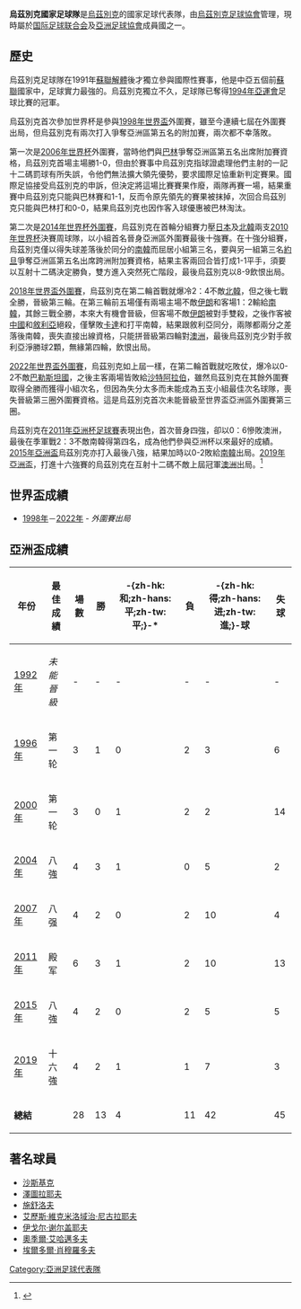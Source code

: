 {{noteTA
|G1=Football
|T=zh-hans:乌兹别克斯坦国家足球队; zh-tw: 烏茲別克國家足球隊; zh-hk:烏茲別克國家足球隊;
|1=zh-hans:乌兹别克斯坦;zh-tw:烏茲別克;zh-hk:烏茲別克
}}
{{Infobox National football team
| Name = 烏茲別克
| Badge = Uzbekistan Football Federation.svg
| Nickname = 白狼（{{lang|uz|Оқ Бўрилар}}）
| Association = [[烏茲別克足球協會|烏茲別克足球協會]] 
| Confederation = [[亞洲足協|亞洲足協]]
| Home Stadium   = {{link-en|柏克塔哥体育场|Pakhtakor Markaziy Stadium}}，[[塔什干|塔什干]]
| Coach          = [[赫達·古柏|-{zh-hans:库珀;zh-hant:庫珀;zh-hk:古柏;}-]]
| Captain        = [[奧季爾·艾哈邁多夫|奧季爾·艾哈邁多夫]]
| Most caps      = [[塞維爾·傑帕羅夫|塞維爾·傑帕羅夫]] (121場)
| Top scorer     = Maksim Shatskikh (34球)
| FIFA Trigramme = UZB
| FIFA Rank          = {{FIFA World Rankings|UZB}}
| FIFA max       = 45
| FIFA max date  = 2006年11月 - 2007年1月
| FIFA min       = 119
| FIFA min date  = 1996年11月
| Elo Rank           = {{World Football Elo Ratings|Uzbekistan}}
|pattern_la1 = _uzb15h
|pattern_b1  = _uzb16a
|pattern_ra1 = _uzb15h
|pattern_sh1 =_uzb15h
|leftarm1    = FFFFFF
|body1       = FFFFFF
| rightarm1   = FFFFFF
| shorts1            = FFFFFF
| socks1             = FFFFFF   
| pattern_la2 = _uzb16h
| pattern_b2  = _uzb16h
| pattern_ra2 = _uzb16h
| pattern_sh2        = _uzb15a
| pattern_so2        = 
| leftarm2    = 0066FF
| body2       = 0066FF
| rightarm2   = 0066FF
| shorts2            = 0000FF
| socks2             = 0066FF
| First game         = {{flagicon|TJK}} [[塔吉克國家足球隊|塔吉克]] 2 - 2 烏茲別克 {{flagicon|UZB}} <br/>([[杜尚貝|杜尚貝]], [[塔吉克斯坦|塔吉克]]; 1992年6月17日)
|  Largest win       = {{flagicon|MGL}} [[蒙古國家足球隊|蒙古]] 0 - 15 烏茲別克 {{flagicon|UZB}} <br/> ([[清邁|清邁]], [[泰國|泰國]]; 1998年12月5日) 
|  Largest loss      = {{flagicon|JPN}} [[日本國家足球隊|日本]] 8 – 1 烏茲別克 {{flagicon|UZB}} <br/> ([[賽達|賽達]],[[黎巴嫩|黎巴嫩]]; 2000年10月17日) 
| World cup apps     = 
| World cup first    =  
| World cup best     =  
| Regional name      = [[亞洲盃足球賽|亞洲盃]] 
| Regional cup apps  = 7
| Regional cup first = [[1996年亞洲盃足球賽|1996年]]
| Regional cup best  = 殿军（[[2011年亞洲盃足球賽|2011年]]）
}}

'''烏茲別克國家足球隊'''是[[烏茲別克|烏茲別克]]的國家足球代表隊，由[[烏茲別克足球協會|烏茲別克足球協會]]管理，現時屬於[[国际足球联合会|国际足球联合会]]及[[亞洲足球協會|亞洲足球協會]]成員國之一。

==歷史==
烏茲別克足球隊在1991年[[蘇聯解體|蘇聯解體]]後才獨立參與國際性賽事，他是中亞五個前[[蘇聯|蘇聯]]國家中，足球實力最強的。烏茲別克獨立不久，足球隊已奪得[[1994年亚洲运动会|1994年亞運會]]足球比賽的冠軍。

烏茲別克首次參加世界杯是參與[[1998年世界盃|1998年世界盃]]外圍賽，雖至今連續七屆在外圍賽出局，但烏茲別克有兩次打入爭奪亞洲區第五名的附加賽，兩次都不幸落敗。

第一次是[[2006年世界杯|2006年世界杯]]外圍賽，當時他們與[[巴林國家足球隊|巴林]]爭奪亞洲區第五名出席附加賽資格，烏茲別克首場主場勝1-0，但由於賽事中烏茲別克指球證處理他們主射的一記十二碼罰球有所失誤，令他們無法擴大領先優勢，要求國際足協重新判定賽果。國際足協接受烏茲別克的申訴，但決定將這場比賽賽果作廢，兩隊再賽一場，結果重賽中烏茲別克只能與巴林賽和1-1，反而令原先領先的賽果被抹掉，次回合烏茲別克只能與巴林打和0-0，結果烏茲別克也因作客入球優惠被巴林淘汰。

第二次是[[2014年世界杯外圍賽|2014年世界杯外圍賽]]，烏茲別克在首輪分組賽力壓[[日本國家足球隊|日本]]及[[朝鮮國家足球隊|北韓]]兩支[[2010年世界杯|2010年世界杯]]決賽周球隊，以小組首名晉身亞洲區外圍賽最後十強賽。在十強分組賽，烏茲別克僅以得失球差落後於同分的[[韓國國家足球隊|南韓]]而屈居小組第三名，要與另一組第三名[[約旦國家足球隊|約旦]]爭奪亞洲區第五名出席跨洲附加賽資格，結果主客兩回合皆打成1-1平手，須要以互射十二碼決定勝負，雙方進入突然死亡階段，最後烏茲別克以8-9飲恨出局。

[[2018年世界盃外圍賽|2018年世界盃外圍賽]]，烏茲別克在第二輪首戰就爆冷2：4不敵[[北韓國家足球隊|北韓]]，但之後七戰全勝，晉級第三輪。在第三輪前五場僅有兩場主場不敵[[伊朗國家足球隊|伊朗]]和客場1：2輸給[[南韓國家足球隊|南韓]]，其餘三戰全勝，本來大有機會晉級，但客場不敵[[伊朗國家足球隊|伊朗]]被對手雙殺，之後作客被[[中國國家足球隊|中國]]和[[敘利亞國家足球隊|敘利亞]]絕殺，僅擊敗[[卡達國家足球隊|卡達]]和打平南韓，結果跟敘利亞同分，兩隊都兩分之差落後南韓，喪失直接出線資格，只能拼晉級第四輪對[[澳洲足球國家隊|澳洲]]，最後烏茲別克少對手敘利亞淨勝球2顆，無緣第四輪，飲恨出局。

[[2022年世界盃外圍賽|2022年世界盃外圍賽]]，烏茲別克如上屆一樣，在第二輪首戰就吃敗仗，爆冷以0-2不敵[[巴勒斯坦國國家足球隊|巴勒斯坦國]]，之後主客兩場皆敗給[[沙特阿拉伯國家足球隊|沙特阿拉伯]]，雖然烏茲別克在其餘外圍賽取得全勝而獲得小組次名，但因為失分太多而未能成為五支小組最佳次名球隊，喪失晉級第三圈外圍賽資格。這是烏茲別克首次未能晉級至世界盃亞洲區外圍賽第三圈。

烏茲別克在[[2011年亞洲杯足球賽|2011年亞洲杯足球賽]]表現出色，首次晉身四強，卻以0：6慘敗澳洲，最後在季軍戰2：3不敵南韓得第四名，成為他們參與亞洲杯以來最好的成績。[[2015年亞洲盃足球賽|2015年亞洲盃]]烏茲別克亦打入最後八強，結果加時以0-2敗給[[韓國國家足球隊|南韓]]出局。[[2019年亞洲盃|2019年亞洲盃]]，打進十六強賽的烏茲別克在互射十二碼不敵上屆冠軍[[澳洲國家足球隊|澳洲]]出局。<ref>{{cite web|url=https://sina.com.hk/news/article/20190122/4/17/2/%E4%BA%9E%E6%B4%B2%E7%9B%83-%E6%BE%B3%E5%B7%9E12%E7%A2%BC%E6%B7%98%E6%B1%B0%E7%83%8F%E8%8C%B2-%E8%8B%B1%E8%B6%85%E9%96%80%E7%A5%9E%E6%92%B212%E7%A2%BC%E6%95%91%E4%B8%BB-9687369.html|title=亞洲盃-澳州12碼淘汰烏茲 英超門神撲12碼救主|date=2019-01-22|publisher=SINA|accessdate=2019-01-22|archive-date=2019-06-10|archive-url=https://web.archive.org/web/20190610190206/https://sina.com.hk/news/article/20190122/4/17/2/%E4%BA%9E%E6%B4%B2%E7%9B%83-%E6%BE%B3%E5%B7%9E12%E7%A2%BC%E6%B7%98%E6%B1%B0%E7%83%8F%E8%8C%B2-%E8%8B%B1%E8%B6%85%E9%96%80%E7%A5%9E%E6%92%B212%E7%A2%BC%E6%95%91%E4%B8%BB-9687369.html|dead-url=no}}</ref>

==世界盃成績==
* [[1998年世界盃足球賽|1998年]]－[[2022年世界盃足球賽|2022年]] - ''外圍賽出局''

== 亞洲盃成績 ==
{| class="wikitable" style="text-align: center;"   
|-
!年份
!最佳成績
!場數
!勝
!-{zh-hk:和;zh-hans:平;zh-tw:平;}-*
!負
!-{zh-hk:得;zh-hans:进;zh-tw:進;}-球
!失球
|-
|{{flagicon|Japan}}[[1992年亞洲盃足球賽|1992年]]||''未能晉級''||-||-||-||-||-||-
|-
|{{flagicon|UAE}} [[1996年亞洲盃足球賽|1996年]]||第一轮||3||1||0||2||3||6
|-
|{{flagicon|Lebanon}} [[2000年亞洲盃足球賽|2000年]]||第一轮||3||0||1||2||2||14
|-
|{{flagicon|China}} [[2004年亞洲盃足球賽|2004年]]||八強||4||3||1||0||5||2
|-
|{{flagicon|Indonesia}}{{flagicon|Malaysia}}{{flagicon|Thailand}}{{flagicon|Vietnam}} [[2007年亞洲盃足球賽|2007年]]||八强||4||2||0||2||10||4
|- bgcolor=#9acdff
|{{flagicon|Qatar}} [[2011年亞洲盃足球賽|2011年]]||殿军||6||3||1||2||10||13
|-
|{{flagicon|Australia}} [[2015年亞洲盃足球賽|2015年]]||八強||4||2||0||2||5||5
|-
|{{flagicon|UAE}} [[2019年亞洲盃足球賽|2019年]]||十六強||4||2||1||1||7||3
|-
|'''總結'''||||28||13||4||11||42||45
|}

==著名球員==
*[[沙斯基克|沙斯基克]]
*[[澤圖拉耶夫|澤圖拉耶夫]]
*[[施舒洛夫|施舒洛夫]]
*[[艾歷斯·維克米洛域治·尼古拉耶夫|艾歷斯·維克米洛域治·尼古拉耶夫]]
*[[伊戈尔·谢尔盖耶夫|伊戈尔·谢尔盖耶夫]]
*[[奧季爾·艾哈邁多夫|奧季爾·艾哈邁多夫]]
*[[埃爾多爾·肖穆羅多夫|埃爾多爾·肖穆羅多夫]]
{{AFC teams}}
{{國際足球}}

[[Category:亞洲足球代表隊|Category:亞洲足球代表隊]]
